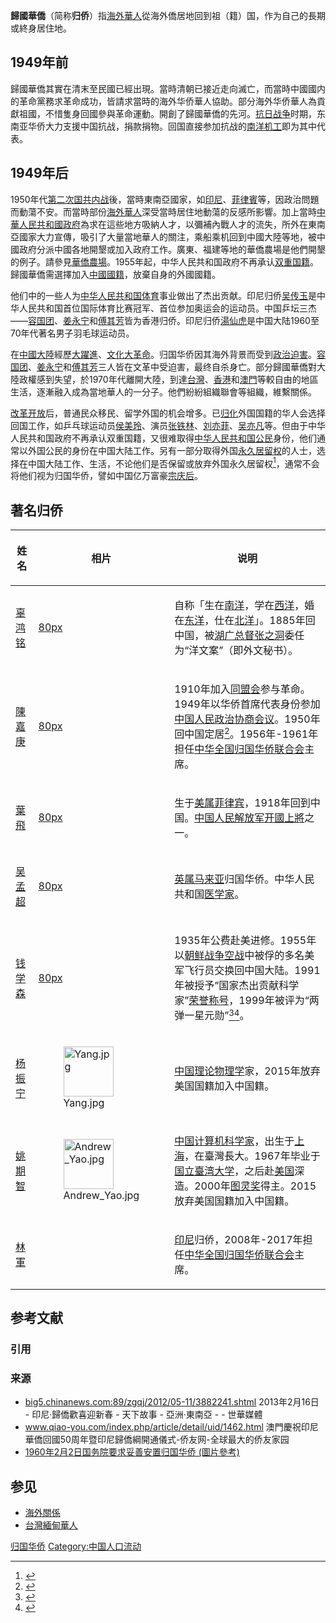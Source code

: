{{refimprove|time=2019-08-20T11:36:50+00:00}}

{{Infobox ethnic group
|group = 归国华侨
|image = {{image array |perrow=4 |width=75 |height=95
|image1 = 
|image2 =
|image10 = 伍淑清.jpg | caption10 = [[伍淑清|伍淑清]]
|image11 =caption11 = [[王国兴_(香港)|王国兴]]
|image12 = 
|image31 = Tsui Hark.jpg | caption31 = [[徐克|徐克]]
|image32 = 尹光.jpg | caption32 = [[尹光|尹光]]
|image33 = CNYang.jpg | caption33 = [[杨振宁|杨振宁]]
|image34 = Andrew Yao.jpg| caption34 = [[姚期智|姚期智]]
|image35 = Gu Jianfen (Jan 2020).jpg | caption35 = [[谷建芬|谷建芬]]
}}
}}

'''歸國華僑'''（简称'''归侨'''）指[[海外華人|海外華人]]從海外僑居地回到祖（籍）国，作为自己的長期或終身居住地。

==1949年前==
{{see also|南洋机工}}

歸國華僑其實在清末至民國已經出現。當時清朝已接近走向滅亡，而當時中國國内的革命黨務求革命成功，皆請求當時的海外华侨華人協助。部分海外华侨華人為貢獻祖國，不惜隻身回國參與革命運動。開創了歸國華僑的先河。[[抗日战争|抗日战争]]时期，东南亚华侨大力支援中国抗战，捐款捐物。回国直接参加抗战的[[南洋机工|南洋机工]]即为其中代表。

==1949年后==
{{see also|華僑農場}}

1950年代[[第二次国共内战|第二次国共内战]]後，當時東南亞國家，如[[印尼|印尼]]、[[菲律賓|菲律賓]]等，因政治問題而動蕩不安。而當時部份[[海外華人|海外華人]]深受當時居住地動蕩的反感所影響。加上當時[[中華人民共和國政府|中華人民共和國政府]]為求在這些地方吸納人才，以彌補內戰人才的流失，所外在東南亞國家大力宣傳，吸引了大量當地華人的關注，乘船乘机回到中國大陸等地，被中國政府分派中國各地開墾或加入政府工作。廣東、福建等地的華僑農場是他們開墾的例子。請參見[[華僑農場|華僑農場]]。1955年起，中华人民共和国政府不再承认[[双重国籍|双重国籍]]。歸國華僑需選擇加入[[中华人民共和国国籍|中國國籍]]，放棄自身的外國國籍。

他们中的一些人为[[中华人民共和国体育|中华人民共和国体育]]事业做出了杰出贡献。印尼归侨[[吴传玉|吴传玉]]是中华人民共和国首位国际体育比赛冠军、首位参加奥运会的运动员。中国乒坛三杰——[[容国团|容国团]]、[[姜永宁|姜永宁]]和[[傅其芳|傅其芳]]皆为香港归侨。印尼归侨[[湯仙虎|湯仙虎]]是中国大陆1960至70年代著名男子羽毛球运动员。

在[[中國大陸|中國大陸]]經歷[[大躍進|大躍進]]、[[文化大革命|文化大革命]]。归国华侨因其海外背景而受到[[政治迫害|政治迫害]]。[[容国团|容国团]]、[[姜永宁|姜永宁]]和[[傅其芳|傅其芳]]三人皆在文革中受迫害，最终自杀身亡。部分歸國華僑對大陸政權感到失望，於1970年代離開大陸，到達[[台灣|台灣]]、[[香港|香港]]和[[澳門|澳門]]等較自由的地區生活，逐漸融入成為當地華人的一分子。他們紛紛組織聯會等組織，維繫關係。

[[改革开放|改革开放]]后，普通民众移民、留学外国的机会增多。已[[归化|归化]]外国国籍的华人会选择回国工作，如乒乓球运动员[[侯美玲|侯美玲]]、演员[[张铁林|张铁林]]、[[刘亦菲|刘亦菲]]、[[吴亦凡|吴亦凡]]等。但由于中华人民共和国政府不再承认双重国籍，又很难取得[[中华人民共和国公民|中华人民共和国公民]]身份，他们通常以外国公民的身份在中国大陆工作。另有一部分取得外国[[永久居留权|永久居留权]]的人士，选择在中国大陆工作、生活，不论他们是否保留或放弃外国永久居留权<ref>{{cite web |url=http://goabroad.sohu.com/20130318/n369228132.shtml |title=美国绿卡对中国富人可能弊大于利 |access-date=2017-06-17 |author=顾蔚 |date=2013-03-18 |language=zh-Hans |archive-date=2019-09-09 |archive-url=https://web.archive.org/web/20190909025256/http://goabroad.sohu.com/20130318/n369228132.shtml |dead-url=no }}</ref>，通常不会将他们视为归国华侨，譬如中国亿万富豪[[宗庆后|宗庆后]]。

== 著名归侨 ==
{| class="wikitable"
|+ 
|-
! 姓名 !! 相片!!说明
|-
| [[辜鸿铭|辜鸿铭]]||[[file:Gu_hongming.jpg|80px]]||自称「生在[[南洋|南洋]]，学在[[西洋|西洋]]，婚在[[东洋|东洋]]，仕在[[北洋|北洋]]」。1885年回中国，被[[湖广总督|湖广总督]][[张之洞|张之洞]]委任为“洋文案”（即外文秘书）。
|-
| [[陳嘉庚|陳嘉庚]]||[[file:陳嘉庚.jpg|80px]]||1910年加入[[同盟会|同盟会]]参与革命。1949年以华侨首席代表身份参加[[中国人民政治协商会议|中国人民政治协商会议]]。1950年回中国定居<ref>{{cite web|url=http://www.gqb.gov.cn/news/2005/0523/1/364.shtml|title=华侨华人社团代表拜谒陈嘉庚墓|date=2005-05-23|accessdate=2009-07-10|publisher=国务院侨务办公室|author=华声报|language=zh|archive-url=https://web.archive.org/web/20150512065203/http://www.gqb.gov.cn/news/2005/0523/1/364.shtml|archive-date=2015-05-12|dead-url=no}}</ref>。1956年-1961年担任[[中华全国归国华侨联合会|中华全国归国华侨联合会]]主席。
|-
| [[葉飛|葉飛]]||[[file:Ye_Fei.jpg|80px]]||生于[[美属菲律宾|美属菲律宾]]，1918年回到中国。[[中国人民解放军|中国人民解放军]][[开國上將|开國上將]]之一。
|-
| [[吴孟超|吴孟超]]||[[file:Wu_Mengchao.jpg|80px]]||[[英属马来亚|英属马来亚]]归国华侨。中华人民共和国[[医学家|医学家]]。
|-
| [[钱学森|钱学森]] || [[file:Tsien_Hsue-shen.jpg|80px]]||1935年公费赴美进修。1955年以[[朝鲜战争空战|朝鲜战争空战]]中被俘的多名美军飞行员交换回中国大陆。1991年被授予“国家杰出贡献科学家”[[荣誉称号_(中华人民共和国)|荣誉称号]]，1999年被评为“两弹一星元勋”<ref>{{Cite web|title=人物简介：“两弹一星”元勋钱学森|url=http://edu.people.com.cn/GB/10316210.html|accessdate=2019-11-04|author=|date=|format=|work=|publisher=人民网|language=|archive-url=https://web.archive.org/web/20161113033853/http://edu.people.com.cn/GB/10316210.html|archive-date=2016-11-13|dead-url=no}}</ref><ref>{{Cite web|title=程开甲走了，两弹一星元勋在世仅余4位|url=http://news.sciencenet.cn/htmlnews/2018/11/420046.shtm|accessdate=2019-11-04|author=|date=|format=|work=|publisher=科学网|language=|archive-url=https://web.archive.org/web/20191104060057/http://news.sciencenet.cn/htmlnews/2018/11/420046.shtm|archive-date=2019-11-04|dead-url=no}}</ref>。
|-
| [[杨振宁|杨振宁]] || [[File:Yang.jpg|80px]]||[[中国|中国]][[理论物理学|理论物理学]]家，2015年放弃美国国籍加入中国籍。
|-
| [[姚期智|姚期智]] || [[File:Andrew_Yao.jpg|80px]]||[[中华人民共和国|中国]][[计算机科学家|计算机科学家]]，出生于[[上海|上海]]，在臺灣長大。1967年毕业于[[国立臺湾大学|国立臺湾大学]]，之后赴[[美国|美国]]深造。2000年[[图灵奖|图灵奖]]得主。2015放弃美国国籍加入中国籍。
|-
|[[林軍|林軍]]||||[[印尼|印尼]]归侨，2008年-2017年担任[[中华全国归国华侨联合会|中华全国归国华侨联合会]]主席。
|}


== 参考文献 ==
=== 引用 ===
{{Reflist}}
=== 来源 ===
{{ReflistH}}
*[http://big5.chinanews.com:89/zgqj/2012/05-11/​3882241.shtml big5.chinanews.com:89/zgqj/2012/05-11/​3882241.shtml]{{dead link|date=2018年3月 |bot=InternetArchiveBot |fix-attempted=yes }} 2013年2月16日 - 印尼‧歸僑歡喜迎新春 - 天下故事 - 亞洲‧東南亞 - - 世華媒體
*[http://www.qiao-you.com/index.php/article/​detail/uid/1462.html www.qiao-you.com/index.php/article/​detail/uid/1462.html] {{Wayback|url=http://www.qiao-you.com/index.php/article/%E2%80%8Bdetail/uid/1462.html |date=20160601185815 }} 澳門慶祝印尼華僑回國50周年暨印尼歸僑綱開通儀式-侨友网-全球最大的侨友家园
*[https://web.archive.org/web/20160304132536/http://www.dhabc.net/lishi-1594.shtml   1960年2月2日国务院要求妥善安置归国华侨   (圖片參考)]
{{ReflistF}}

== 参见 ==
* [[海外關係|海外關係]]
* [[台灣緬甸華人|台灣緬甸華人]]

{{海外華人}}

[[Category:归国华侨|]]
[[Category:中国人口流动|Category:中国人口流动]]